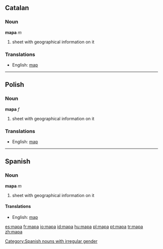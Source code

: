 ==Catalan==
===Noun===
'''mapa''' ''m''

#sheet with geographical information on it

===Translations===
*English: [[map]]

----
==Polish==
===Noun===
'''mapa''' ''f''

#sheet with geographical information on it

===Translations===
*English: [[map]]

----
==Spanish==
===Noun===
'''mapa''' ''m''

#sheet with geographical information on it

====Translations====
*English: [[map]]

[[Category:Spanish nouns with irregular gender]]

[[es:mapa]]
[[fr:mapa]]
[[io:mapa]]
[[id:mapa]]
[[hu:mapa]]
[[pl:mapa]]
[[pt:mapa]]
[[tr:mapa]]
[[zh:mapa]]